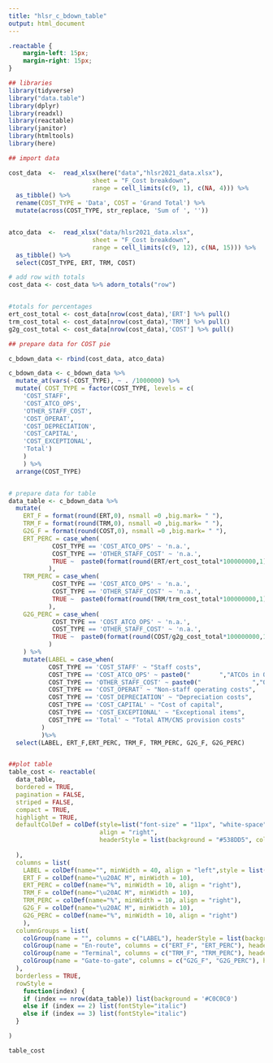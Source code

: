 ```yaml
---
title: "hlsr_c_bdown_table"
output: html_document
---
```


```css

.reactable {
    margin-left: 15px;
    margin-right: 15px;
}

```


```r
## libraries
library(tidyverse)
library("data.table")
library(dplyr)
library(readxl)
library(reactable)
library(janitor)
library(htmltools)
library(here)
```

```r

## import data

cost_data  <-  read_xlsx(here("data","hlsr2021_data.xlsx"),
                       sheet = "F_Cost breakdown",
                       range = cell_limits(c(9, 1), c(NA, 4))) %>%
  as_tibble() %>% 
  rename(COST_TYPE = 'Data', COST = 'Grand Total') %>% 
  mutate(across(COST_TYPE, str_replace, 'Sum of ', ''))


atco_data  <-  read_xlsx("data/hlsr2021_data.xlsx",
                       sheet = "F_Cost breakdown",
                       range = cell_limits(c(9, 12), c(NA, 15))) %>%
  as_tibble() %>% 
  select(COST_TYPE, ERT, TRM, COST)

# add row with totals
cost_data <- cost_data %>% adorn_totals("row")


#totals for percentages
ert_cost_total <- cost_data[nrow(cost_data),'ERT'] %>% pull() 
trm_cost_total <- cost_data[nrow(cost_data),'TRM'] %>% pull()
g2g_cost_total <- cost_data[nrow(cost_data),'COST'] %>% pull()

## prepare data for COST pie

c_bdown_data <- rbind(cost_data, atco_data)

c_bdown_data <- c_bdown_data %>% 
  mutate_at(vars(-COST_TYPE), ~ . /1000000) %>% 
  mutate( COST_TYPE = factor(COST_TYPE, levels = c(
    'COST_STAFF', 
    'COST_ATCO_OPS', 
    'OTHER_STAFF_COST',
    'COST_OPERAT',
    'COST_DEPRECIATION',
    'COST_CAPITAL',
    'COST_EXCEPTIONAL',
    'Total')
    )
    ) %>% 
  arrange(COST_TYPE)


# prepare data for table
data_table <- c_bdown_data %>% 
  mutate(
    ERT_F = format(round(ERT,0), nsmall =0 ,big.mark= " "),
    TRM_F = format(round(TRM,0), nsmall =0 ,big.mark= " "),
    G2G_F = format(round(COST,0), nsmall =0 ,big.mark= " "),
    ERT_PERC = case_when(
            COST_TYPE == 'COST_ATCO_OPS' ~ 'n.a.',
            COST_TYPE == 'OTHER_STAFF_COST' ~ 'n.a.',
            TRUE ~  paste0(format(round(ERT/ert_cost_total*100000000,1), nsmall =1 ,big.mark= " "), "%")
           ),
    TRM_PERC = case_when(
            COST_TYPE == 'COST_ATCO_OPS' ~ 'n.a.',
            COST_TYPE == 'OTHER_STAFF_COST' ~ 'n.a.',
            TRUE ~  paste0(format(round(TRM/trm_cost_total*100000000,1), nsmall =1 ,big.mark= " "), "%")
           ),
    G2G_PERC = case_when(
            COST_TYPE == 'COST_ATCO_OPS' ~ 'n.a.',
            COST_TYPE == 'OTHER_STAFF_COST' ~ 'n.a.',
            TRUE ~  paste0(format(round(COST/g2g_cost_total*100000000,1), nsmall =1 ,big.mark= " "), "%")
           )
    ) %>% 
    mutate(LABEL = case_when(
           COST_TYPE == 'COST_STAFF' ~ "Staff costs",
           COST_TYPE == 'COST_ATCO_OPS' ~ paste0("        ","ATCOs in OPS employment costs"),
           COST_TYPE == 'OTHER_STAFF_COST' ~ paste0("              ","Other staff employment costs"),
           COST_TYPE == 'COST_OPERAT' ~ "Non-staff operating costs",
           COST_TYPE == 'COST_DEPRECIATION' ~ "Depreciation costs",
           COST_TYPE == 'COST_CAPITAL' ~ "Cost of capital",
           COST_TYPE == 'COST_EXCEPTIONAL' ~ "Exceptional items",
           COST_TYPE == 'Total' ~ "Total ATM/CNS provision costs"
         )
         )%>%
  select(LABEL, ERT_F,ERT_PERC, TRM_F, TRM_PERC, G2G_F, G2G_PERC)


##plot table
table_cost <- reactable(
  data_table,
  bordered = TRUE,
  pagination = FALSE,
  striped = FALSE,
  compact = TRUE,
  highlight = TRUE,
  defaultColDef = colDef(style=list("font-size" = "11px", "white-space"= "wrap"),
                         align = "right",
                         headerStyle = list(background = "#538DD5", color = "white", fontSize = "11px", style=list("white-space"= "wrap"))
                         
  ),
  columns = list(
    LABEL = colDef(name="", minWidth = 40, align = "left",style = list(whiteSpace = "pre", "font-size" = "11px")), # to preserve whitespace,
    ERT_F = colDef(name="\u20AC M", minWidth = 10),
    ERT_PERC = colDef(name="%", minWidth = 10, align = "right"),
    TRM_F = colDef(name="\u20AC M", minWidth = 10),
    TRM_PERC = colDef(name="%", minWidth = 10, align = "right"),
    G2G_F = colDef(name="\u20AC M", minWidth = 10),
    G2G_PERC = colDef(name="%", minWidth = 10, align = "right")
    ),
  columnGroups = list(
    colGroup(name = "", columns = c("LABEL"), headerStyle = list(background = "#538DD5", color = "white", fontSize = "11px")),
    colGroup(name = "En-route", columns = c("ERT_F", "ERT_PERC"), headerStyle = list(background = "#538DD5", color = "white", fontSize = "11px")),
    colGroup(name = "Terminal", columns = c("TRM_F", "TRM_PERC"), headerStyle = list(background = "#538DD5", color = "white", fontSize = "11px")),
    colGroup(name = "Gate-to-gate", columns = c("G2G_F", "G2G_PERC"), headerStyle = list(background = "#538DD5", color = "white", fontSize = "11px"))
  ),
  borderless = TRUE,
  rowStyle = 
    function(index) {
    if (index == nrow(data_table)) list(background = '#C0C0C0')
    else if (index == 2) list(fontStyle="italic")
    else if (index == 3) list(fontStyle="italic")
  }

)

table_cost
```
